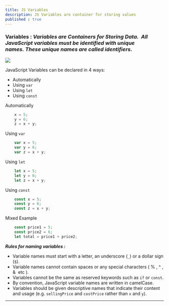 ```yaml
---
title: JS Variables
description: JS Variables are container for storing values
published : true
---
```


### **Variables :** _Variables are Containers for Storing Data._  _All JavaScript variables must be identified with unique names. These unique names are called identifiers._

_![](https://res.cloudinary.com/dkkifg17t/image/upload/v1736609157/Documentarium/JavaScript/bf6igotrocf36ded0cmg.jpg)_

JavaScript Variables can be declared in 4 ways:

*   Automatically
*   Using `var`
*   Using `let`
*   Using `const`

Automatically

```js
    x = 5;
    y = 6;
    z = x + y;
```
Using `var`

```js
    var x = 5;
    var y = 6;
    var z = x + y;
```

Using `let`

```js
    let x = 5;
    let y = 6;
    let z = x + y;
```
Using `const`

```js
    const x = 5;
    const y = 6;
    const z = x + y;
```

Mixed Example
```js
    const price1 = 5;
    const price2 = 6;
    let total = price1 + price2;
```

_**Rules for naming variables :**_

*   Variable names must start with a letter, an underscore (`_`) or a dollar sign (`$`).
*   Variable names cannot contain spaces or any special characters ( % , ^ , &  etc ).
*   Variables cannot be the same as reserved keywords such as `if` or `const`.
*   By convention, JavaScript variable names are written in camelCase.
*   Variables should be given descriptive names that indicate their content and usage (e.g. `sellingPrice` and `costPrice` rather than `x` and `y`).
---